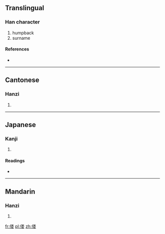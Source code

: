 {{also|僂}}
==Translingual==

===Han character===
{{Han char|rn=9|rad=人|as=09|sn=11|four=|canj=人火木女 (OFDV)}}

# humpback
# surname

====References====
* {{Han ref|kx=0112.071|dkj=00924|dj=0239.140|hdz=10195.020|uh=507B|ud=20603}}

----

==Cantonese==

===Hanzi===
{{yue-hanzi|jyut=|y=lau4|tra=僂}}

# {{defn|Cantonese|sort=人09}}

----

==Japanese==

===Kanji===
{{ja-kanji|grade=|rs=人09}}

# {{defn|Japanese|sort=人09}}

====Readings====
* {{ja-readings|on=[[ろう]] (rō)|kun=}}

----

==Mandarin==

===Hanzi===
{{cmn-hanzi|tra=僂|pin=[[lóu]] ([[lou2]]), [[lǚ]] ([[lü3]])|wg=lou<sup>2</sup>, lü<sup>3</sup>}}

# {{defn|Mandarin|sort=人09}}

[[fr:偻]]
[[pl:偻]]
[[zh:偻]]